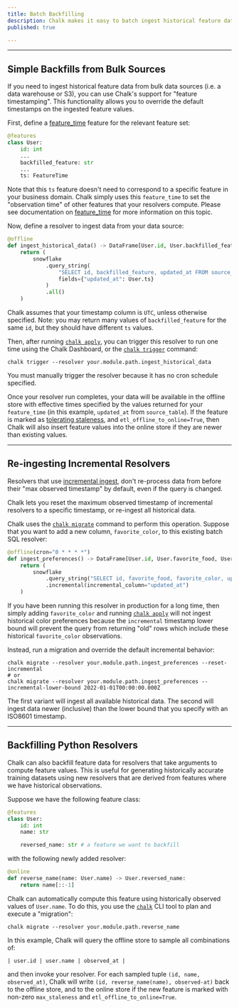 ```yaml
---
title: Batch Backfilling
description: Chalk makes it easy to batch ingest historical feature data from bulk data sources.
published: true

---
```


---

## Simple Backfills from Bulk Sources

If you need to ingest historical feature data from bulk data sources (i.e. a data warehouse or S3), you can
use Chalk's support for "feature timestamping". This functionality allows you to override the default timestamps
on the ingested feature values.

First, define a [feature_time](/docs/time) feature for the relevant feature set:

```py
@features
class User:
    id: int
    ...
    backfilled_feature: str
    ...
    ts: FeatureTime
```

Note that this `ts` feature doesn't need to correspond to a specific feature in your business domain.
Chalk simply uses this `feature_time` to set the "observation time" of other features that your resolvers compute.
Please see documentation on [feature_time](/docs/time) for more information on this topic.

Now, define a resolver to ingest data from your data source:

```py
@offline
def ingest_historical_data() -> DataFrame[User.id, User.backfilled_feature, User.ts]:
    return (
        snowflake
            .query_string(
                "SELECT id, backfilled_feature, updated_at FROM source_table"
                fields={"updated_at": User.ts}
            )
            .all()
    )
```

Chalk assumes that your timestamp column is `UTC`, unless otherwise specified. Note: you may return many
values of `backfilled_feature` for the same `id`, but they should have different `ts` values.

Then, after running [`chalk apply`](/cli/apply), you can trigger this resolver to run one time using the Chalk Dashboard,
or the [`chalk trigger`](/cli/trigger) command:

```
chalk trigger --resolver your.module.path.ingest_historical_data
```

You must manually trigger the resolver because it has no cron schedule specified.

Once your resolver run completes, your data will be available in the offline store with effective times
specified by the values returned for your `feature_time` (in this example, `updated_at` from `source_table`).
If the feature is marked as [tolerating staleness](/docs/feature-caching), and `etl_offline_to_online=True`, then Chalk will also insert
feature values into the online store if they are newer than existing values.

---

## Re-ingesting Incremental Resolvers

Resolvers that use [incremental ingest](/docs/sql), don't re-process data from before their
"max observed timestamp" by default, even if the query is changed.

Chalk lets you reset the maximum observed timestamp of incremental resolvers to a specific timestamp,
or re-ingest all historical data.

Chalk uses the [`chalk migrate`](/cli/migrate) command to perform this operation. Suppose that you want to add a new column,
`favorite_color`, to this existing batch SQL resolver:

```py
@offline(cron="0 * * * *")
def ingest_preferences() -> DataFrame[User.id, User.favorite_food, User.favorite_color]:
    return (
        snowflake
            .query_string("SELECT id, favorite_food, favorite_color, updated_at FROM preferences")
            .incremental(incremental_column="updated_at")
    )
```

If you have been running this resolver in production for a long time, then simply adding `favorite_color` and
running [`chalk apply`](/cli/apply) will not ingest historical color preferences because the `incremental` timestamp
lower bound will prevent the query from returning "old" rows which include these historical `favorite_color` observations.

Instead, run a migration and override the default incremental behavior:

```
chalk migrate --resolver your.module.path.ingest_preferences --reset-incremental
# or
chalk migrate --resolver your.module.path.ingest_preferences --incremental-lower-bound 2022-01-01T00:00:00.000Z
```

The first variant will ingest all available historical data. The second will ingest data newer (inclusive)
than the lower bound that you specify with an ISO8601 timestamp.

---

## Backfilling Python Resolvers

Chalk can also backfill feature data for resolvers that take arguments to compute feature values. This
is useful for generating historically accurate training datasets using new resolvers that are derived from
features where we have historical observations.

Suppose we have the following feature class:

```py
@features
class User:
    id: int
    name: str

    reversed_name: str # a feature we want to backfill
```

with the following newly added resolver:

```py
@online
def reverse_name(name: User.name) -> User.reversed_name:
    return name[::-1]
```

Chalk can automatically compute this feature using historically observed values of `User.name`. To do this, you
use the [`chalk`](/cli/) CLI tool to plan and execute a "migration":

```
chalk migrate --resolver your.module.path.reverse_name
```

In this example, Chalk will query the offline store to sample all combinations of:

```
| user.id | user.name | observed_at |
```

and then invoke your resolver. For each sampled tuple `(id, name, observed_at)`, Chalk will write
`(id, reverse_name(name), observed-at)` back to the offline store, and to the online store if
the new feature is marked with non-zero `max_staleness` and `etl_offline_to_online=True`.